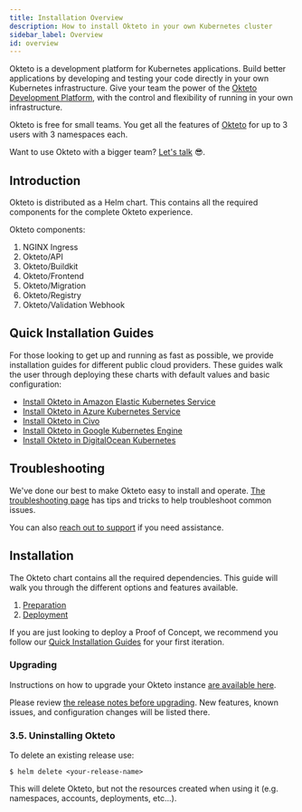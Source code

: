 ```yaml
---
title: Installation Overview
description: How to install Okteto in your own Kubernetes cluster
sidebar_label: Overview
id: overview
---
```


Okteto is a development platform for Kubernetes applications. Build better applications by developing and testing your code directly in your own Kubernetes infrastructure. Give your team the power of the [Okteto Development Platform](/docs/welcome/overview/), with the control and flexibility of running in your own infrastructure.

Okteto is free for small teams.  You get all the features of [Okteto](/docs/enterprise/) for up to 3 users with 3 namespaces each.

Want to use Okteto with a bigger team? [Let's talk](https://www.okteto.com/contact/) 😎.

## Introduction

Okteto is distributed as a Helm chart. This contains all the required components for the complete Okteto experience.

Okteto components:

1. NGINX Ingress
1. Okteto/API
1. Okteto/Buildkit
1. Okteto/Frontend
1. Okteto/Migration
1. Okteto/Registry
1. Okteto/Validation Webhook

## Quick Installation Guides

For those looking to get up and running as fast as possible, we provide installation guides for different public cloud providers. These guides walk the user through deploying these charts with default values and basic configuration:

- [Install Okteto in Amazon Elastic Kubernetes Service](/docs/enterprise/eks/)
- [Install Okteto in Azure Kubernetes Service](/docs/enterprise/aks/)
- [Install Okteto in Civo](/docs/enterprise/civo/)
- [Install Okteto in Google Kubernetes Engine](/docs/enterprise/gke/)
- [Install Okteto in DigitalOcean Kubernetes](/docs/enterprise/do/)

## Troubleshooting

We've done our best to make Okteto easy to install and operate. [The troubleshooting page](/docs/enterprise/install/troubleshooting/) has tips and tricks to help troubleshoot common issues.

You can also [reach out to support](https://okteto.com/support) if you need assistance.

## Installation

The Okteto chart contains all the required dependencies. This guide will walk you through the different options and features available.

1. [Preparation](/docs/enterprise/install/preparation/)
2. [Deployment](/docs/enterprise/install/deployment/)

If you are just looking to deploy a Proof of Concept, we recommend you follow our [Quick Installation Guides](#quick-installation-guides) for your first iteration.

### Upgrading

Instructions on how to upgrade your Okteto instance [are available here](/docs/enterprise/install/upgrade/).

Please review [the release notes before upgrading](/docs/enterprise/install/releases/). New features, known issues, and configuration changes will be listed there.

### 3.5. Uninstalling Okteto

To delete an existing release use:

```console
$ helm delete <your-release-name>
```

This will delete Okteto, but not the resources created when using it (e.g. namespaces, accounts, deployments, etc...).
